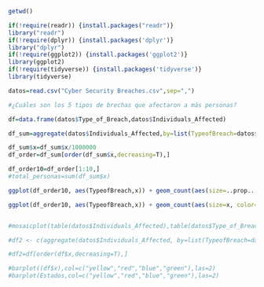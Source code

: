 ```r

getwd()

if(!require(readr)) {install.packages("readr")}
library("readr")
if(!require(dplyr)) {install.packages('dplyr')}
library("dplyr")
if(!require(ggplot2)) {install.packages('ggplot2')}
library(ggplot2)
if(!require(tidyverse)) {install.packages('tidyverse')}
library(tidyverse)

datos=read.csv("Cyber Security Breaches.csv",sep=",")

#¿Cuáles son los 5 tipos de brechas que afectaron a más personas?

df=data.frame(datos$Type_of_Breach,datos$Individuals_Affected)

df_sum=aggregate(datos$Individuals_Affected,by=list(TypeofBreach=datos$Type_of_Breach), FUN=sum)

df_sum$x=df_sum$x/1000000
df_order=df_sum[order(df_sum$x,decreasing=T),]

df_order10=df_order[1:10,]
#total_personas=sum(df_sum$x)

ggplot(df_order10, aes(TypeofBreach,x)) + geom_count(aes(size=..prop..,group=x),alpha=0.5, color = "red")+ labs(title = "Personas afectadas por tipo de brecha ")+ylab("Millones de Personas afectadas")+  xlab("Tipo de brecha")+ theme(legend.position = 'none',axis.text.x = element_text(angle = 30, vjust=0.6, size = 6))

ggplot(df_order10, aes(TypeofBreach,x)) + geom_count(aes(size=x, color=x),alpha=0.5, color = "red")+ labs(title = "Personas afectadas por tipo de brecha ")+ylab("Millones de Personas afectadas")+  xlab("Tipo de brecha")+ theme(legend.position = 'none',axis.text.x = element_text(angle = 90, vjust=0.6, size = 6))


#mosaicplot(table(datos$Individuals_Affected),table(datos$Type_of_Breach))

#df2 <- c(aggregate(datos$Individuals_Affected, by=list(TypeofBreach=datos$Type_of_Breach), FUN=sum))

#df2=df[order(df$x,decreasing=T),]

#barplot((df$x),col=c("yellow","red","blue","green"),las=2)
#barplot(Estados,col=c("yellow","red","blue","green"),las=2)


```
